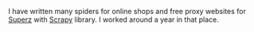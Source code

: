 I have written many spiders for online shops and free proxy websites for [Superz](https://superz.ir) with [Scrapy](https://scrapy.org/) library. I worked around a year in that place.